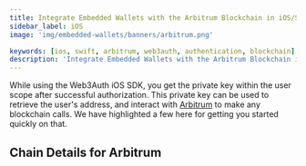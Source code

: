 ```yaml
---
title: Integrate Embedded Wallets with the Arbitrum Blockchain in iOS/Swift Applications
sidebar_label: iOS
image: 'img/embedded-wallets/banners/arbitrum.png'

keywords: [ios, swift, arbitrum, web3auth, authentication, blockchain]
description: 'Integrate Embedded Wallets with the Arbitrum Blockchain in iOS/Swift Applications | Embedded Wallets'
---
```



While using the Web3Auth iOS SDK, you get the private key within the user scope after successful authorization. This private key can be used to retrieve the user's address, and interact with [Arbitrum](https://arbitrum.io/) to make any blockchain calls. We have highlighted a few here for getting you started quickly on that.

## Chain Details for Arbitrum

<ChainDetailsArbitrum />

<EVMInteraction />
